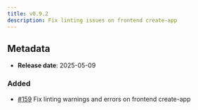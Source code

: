 ```yaml
---
title: v0.9.2
description: Fix linting issues on frontend create-app
---
```


## Metadata

- **Release date**: 2025-05-09

### Added

- [#159](https://github.com/InditexTech/weavejs/issues/159) Fix linting warnings and errors on frontend create-app
